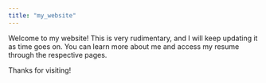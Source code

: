 ```yaml
---
title: "my_website"
---
```


Welcome to my website! This is very rudimentary, and I will keep updating it as time goes on. You can learn more about me and access my resume through the respective pages.

Thanks for visiting!
